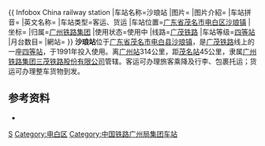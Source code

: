 {{ Infobox China railway station
|车站名称=沙琅站
|图片=
|图片介紹=
|车站拼音={{lang|la|Shāláng Zhàn}}
|英文名称={{lang|en|Shalang Railway Station}}
|车站类型=客运、货运
|车站位置={{CHN}}[[广东省|广东省]][[茂名市|茂名市]][[电白区|电白区]][[沙琅镇|沙琅镇]]
|坐标=
|归属=[[广州铁路集团|广州铁路集团]]
|使用状态=使用中
|线路=[[广茂铁路|广茂铁路]]
|车站等级=[[四等站_(中国大陆)|四等站]]
|月台数目=
|網站=
}}
'''沙琅站'''位于[[广东省|广东省]][[茂名市|茂名市]][[电白县|电白县]][[沙琅镇|沙琅镇]]，是[[广茂铁路|广茂铁路]]线上的一座[[四等站|四等站]]，于1991年投入使用。离[[广州站|广州站]]314公里，距[[茂名站|茂名站]]45公里，隶属[[广州铁路集团|广州铁路集团]][[三茂铁路股份有限公司|三茂铁路股份有限公司]]管辖。客运可办理旅客乘降及行李、包裹托运；货运可办理整车货物到发。

==参考资料==
*{{Citation 
|last =孙本祥
|first =
|year=2003年
|title=《中国铁路站名词典》
|publisher=中国铁道出版社
|isbn=7-113-03941-3
}}

{{广茂铁路}}
{{China-rail-stub}}

[[Category:茂名市铁路车站|S]]
[[Category:电白区|Category:电白区]]
[[Category:中国铁路广州局集团车站|Category:中国铁路广州局集团车站]]